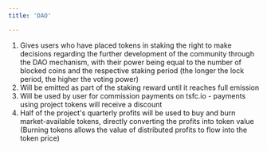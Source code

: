 ```yaml
---
title: 'DAO'

---
```

1. Gives users who have placed tokens in staking the right to make decisions
regarding the further development of the community through the DAO mechanism, with their power being equal to the number of blocked coins
and the respective staking period (the longer the lock period, the higher the voting power)
2. Will be emitted as part of the staking reward until it reaches full emission
3. Will be used by user for commission payments on tsfc.io - payments using project tokens will receive a discount
4. Half of the project's quarterly profits will be used to buy and burn market-available tokens, directly converting the profits into token value (Burning tokens allows the value of distributed profits to flow into the token price)
